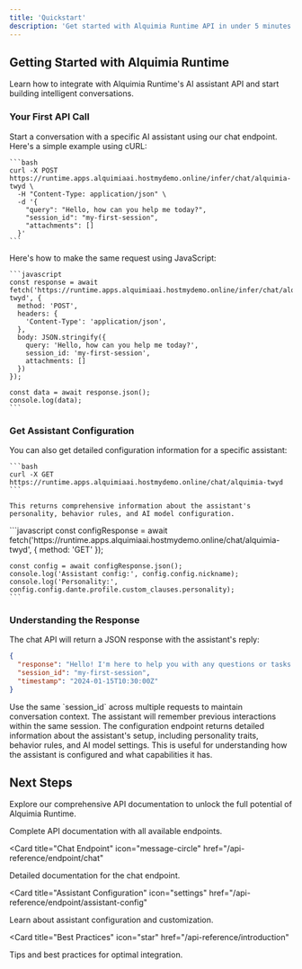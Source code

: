 ```yaml
---
title: 'Quickstart'
description: 'Get started with Alquimia Runtime API in under 5 minutes'
---
```


## Getting Started with Alquimia Runtime

Learn how to integrate with Alquimia Runtime's AI assistant API and start building intelligent conversations.

### Your First API Call

<AccordionGroup>
  <Accordion icon="code" title="Make your first chat request">
    Start a conversation with a specific AI assistant using our chat endpoint. Here's a simple example using cURL:
    
    ```bash
    curl -X POST https://runtime.apps.alquimiaai.hostmydemo.online/infer/chat/alquimia-twyd \
      -H "Content-Type: application/json" \
      -d '{
        "query": "Hello, how can you help me today?",
        "session_id": "my-first-session",
        "attachments": []
      }'
    ```
  </Accordion>
  <Accordion icon="javascript" title="Using JavaScript">
    Here's how to make the same request using JavaScript:
    
    ```javascript
    const response = await fetch('https://runtime.apps.alquimiaai.hostmydemo.online/infer/chat/alquimia-twyd', {
      method: 'POST',
      headers: {
        'Content-Type': 'application/json',
      },
      body: JSON.stringify({
        query: 'Hello, how can you help me today?',
        session_id: 'my-first-session',
        attachments: []
      })
    });
    
    const data = await response.json();
    console.log(data);
    ```
  </Accordion>
</AccordionGroup>

### Get Assistant Configuration

<AccordionGroup>
  <Accordion icon="settings" title="Retrieve assistant configuration">
    You can also get detailed configuration information for a specific assistant:
    
    ```bash
    curl -X GET https://runtime.apps.alquimiaai.hostmydemo.online/chat/alquimia-twyd
    ```
    
    This returns comprehensive information about the assistant's personality, behavior rules, and AI model configuration.
  </Accordion>
  <Accordion icon="javascript" title="Using JavaScript for configuration">
    ```javascript
    const configResponse = await fetch('https://runtime.apps.alquimiaai.hostmydemo.online/chat/alquimia-twyd', {
      method: 'GET'
    });
    
    const config = await configResponse.json();
    console.log('Assistant config:', config.config.nickname);
    console.log('Personality:', config.config.dante.profile.custom_clauses.personality);
    ```
  </Accordion>
</AccordionGroup>

### Understanding the Response

<AccordionGroup>

<Accordion icon="message-bot" title="Chat Response Format">
  The chat API will return a JSON response with the assistant's reply:
  
  ```json
  {
    "response": "Hello! I'm here to help you with any questions or tasks you might have. What would you like to know?",
    "session_id": "my-first-session",
    "timestamp": "2024-01-15T10:30:00Z"
  }
  ```
</Accordion>
<Accordion icon="users" title="Session Management">
  Use the same `session_id` across multiple requests to maintain conversation context. The assistant will remember previous interactions within the same session.
</Accordion>
<Accordion icon="cog" title="Configuration Response">
  The configuration endpoint returns detailed information about the assistant's setup, including personality traits, behavior rules, and AI model settings. This is useful for understanding how the assistant is configured and what capabilities it has.
</Accordion>

</AccordionGroup>

## Next Steps

Explore our comprehensive API documentation to unlock the full potential of Alquimia Runtime.

<CardGroup>

<Card title="API Reference" icon="book" href="/api-reference/introduction">
  Complete API documentation with all available endpoints.
</Card>

<Card
  title="Chat Endpoint"
  icon="message-circle"
  href="/api-reference/endpoint/chat"
>
  Detailed documentation for the chat endpoint.
</Card>

<Card
  title="Assistant Configuration"
  icon="settings"
  href="/api-reference/endpoint/assistant-config"
>
  Learn about assistant configuration and customization.
</Card>

<Card
  title="Best Practices"
  icon="star"
  href="/api-reference/introduction"
>
  Tips and best practices for optimal integration.
</Card>

</CardGroup>
